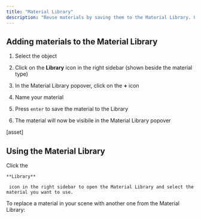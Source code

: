 ```yaml
---
title: "Material Library"
description: "Reuse materials by saving them to the Material Library. Use the Material Library to stay organized, create a design system, and bulk update materials."
---
```


## Adding materials to the Material Library

1. Select the object

2. Click on the **Library** icon in the right sidebar (shown beside the material type)

3. In the Material Library popover, click on the **+** icon

4. Name your material

5. Press `enter` to save the material to the Library

6. The material will now be visibile in the Material Library popover

\[asset]

## Using the Material Library

<AccordionGroup>
  <Accordion title="Using Library materials" defaultOpen={false}>
    Click the 

    **Library**

     icon in the right sidebar to open the Material Library and select the material you want to use. 
  </Accordion>

  <Accordion title="Replacing Library materials" defaultOpen={false}>
    To replace a material in your scene with another one from the Material Library:
  </Accordion>

  <Accordion title="Renaming Library materials" defaultOpen={false} />

  <Accordion title="Detaching Library materials" defaultOpen={false} />
</AccordionGroup>